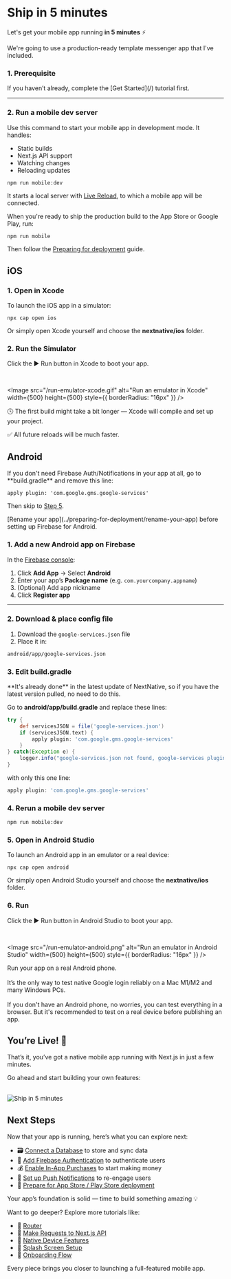 # Ship in 5 minutes

Let's get your mobile app running **in 5 minutes** ⚡️

We're going to use a production-ready template messenger app that I've included.

### 1. Prerequisite

<Callout type="warning">
  If you haven’t already, complete the [Get Started](/) tutorial first.
</Callout>

---

### 2. Run a mobile dev server

Use this command to start your mobile app in development mode. It handles:

- Static builds
- Next.js API support
- Watching changes
- Reloading updates

```bash
npm run mobile:dev
```

It starts a local server with [Live Reload](https://capacitorjs.com/docs/guides/live-reload), to which a mobile app will be connected.


<Callout>
  When you're ready to ship the production build to the App Store or Google Play, run:

`npm run mobile`

Then follow the [Preparing for deployment](https://docs.nextnative.dev/preparing-for-deployment/rename-your-app) guide.

</Callout>

## iOS

### 1. Open in Xcode

To launch the iOS app in a simulator:

```shell
npx cap open ios
```

Or simply open Xcode yourself and choose the **nextnative/ios** folder.

### 2. Run the Simulator

Click the ▶️ Run button in Xcode to boot your app.


<br />

<Image
  src="/run-emulator-xcode.gif"
  alt="Run an emulator in Xcode"
  width={500}
  height={500}
  style={{ borderRadius: "16px" }}
/>

🕓 The first build might take a bit longer — Xcode will compile and set up your project.

✅ All future reloads will be much faster.

## Android

<Callout type="info">
  If you don't need Firebase Auth/Notifications in your app at all,
  go to **build.gradle** and remove this line:

```
apply plugin: 'com.google.gms.google-services'
```

Then skip to [Step 5](/tutorials/ship-in-5-minutes#4-rerun-a-mobile-dev-server).

</Callout>

<Callout type="warning">
  [Rename your app](../preparing-for-deployment/rename-your-app) before setting
  up Firebase for Android.
</Callout>

### 1. Add a new Android app on Firebase

In the [Firebase console](https://console.firebase.google.com):

1. Click **Add App** → Select **Android**
2. Enter your app’s **Package name** (e.g. `com.yourcompany.appname`)
3. (Optional) Add app nickname
4. Click **Register app**

---

### 2. Download & place config file

1. Download the `google-services.json` file
2. Place it in:

```bash
android/app/google-services.json
```

### 3. Edit build.gradle

<Callout type="warning">
  **It's already done** in the latest update of NextNative, so if you have the
  latest version pulled, no need to do this.
</Callout>

Go to **android/app/build.gradle** and replace these lines:

```gradle
try {
    def servicesJSON = file('google-services.json')
    if (servicesJSON.text) {
        apply plugin: 'com.google.gms.google-services'
    }
} catch(Exception e) {
    logger.info("google-services.json not found, google-services plugin not applied. Push Notifications won't work")
}
```

with only this one line:

```gradle
apply plugin: 'com.google.gms.google-services'
```

### 4. Rerun a mobile dev server

```bash
npm run mobile:dev
```

### 5. Open in Android Studio

To launch an Android app in an emulator or a real device:

```shell
npx cap open android
```

Or simply open Android Studio yourself and choose the **nextnative/ios** folder.

### 6. Run

Click the ▶️ Run button in Android Studio to boot your app.

<br />

<Image
  src="/run-emulator-android.png"
  alt="Run an emulator in Android Studio"
  width={500}
  height={500}
  style={{ borderRadius: "16px" }}
/>

<Callout type="info">
  Run your app on a real Android phone.
  <br /> <br /> It’s the only way to test native Google login reliably on a Mac
  M1/M2 and many Windows PCs. <br /> <br /> If you don't have an Android phone,
  no worries, you can test everything in a browser. But it's recommended to test
  on a real device before publishing an app.
</Callout>

## You’re Live! 🚀

That’s it, you’ve got a native mobile app running with Next.js in just a few minutes.

Go ahead and start building your own features:

<br />
<Image
  src="/ship-in-5-minutes.gif"
  alt="Ship in 5 minutes"
  width={350}
  height={350}
  style={{ borderRadius: "16px" }}
/>

## Next Steps

<Callout type="info">
  Now that your app is running, here’s what you can explore next:

- 🗃️ [Connect a Database](/features/database) to store and sync data
- 🔐 [Add Firebase Authentication](/features/authorization) to authenticate users
- 💰 [Enable In-App Purchases](/features/in-app-purchases) to start making money
- 🔔 [Set up Push Notifications](/features/push-notifications) to re-engage users
- 🚀 [Prepare for App Store / Play Store deployment](/preparing-for-deployment)

Your app’s foundation is solid — time to build something amazing 💡

</Callout>

<Callout type="default" emoji="📚">
  Want to go deeper? Explore more tutorials like:

- 🧩 [Router](/tutorials/ionic-router)
- 🔄 [Make Requests to Next.js API](/tutorials/make-requests-to-api)
- 🧪 [Native Device Features](/tutorials/native-device-features)
- 🎨 [Splash Screen Setup](/tutorials/splash-screen)
- 🔑 [Onboarding Flow](/tutorials/onboarding-flow)

Every piece brings you closer to launching a full-featured mobile app.

</Callout>
